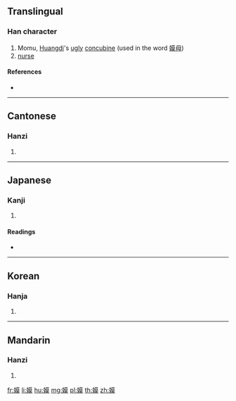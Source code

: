 {{character info/new}}
==Translingual==

===Han character===
{{Han char|rn=38|rad=女|as=11|sn=14|four=44434|canj=VTAK|ids=⿰女莫}}

# Momu, [[w:Yellow Emperor|Huangdi]]'s [[ugly]] [[concubine]] (used in the word [[嫫母]])
# [[nurse]]

====References====
* {{Han ref|kx=0270.160|dkj=06673|dj=0538.120|hdz=21071.050|uh=5AEB|ud=23275|bh=E172|bd=57714}}

----

==Cantonese==

===Hanzi===
{{yue-hanzi|jyut=|y=mou4}}

# {{defn|lang=yue|sort=女11}}

----

==Japanese==

===Kanji===
{{ja-kanji|grade=|rs=女11}}

# {{defn|lang=ja|sort=女11}}

====Readings====
* {{ja-readings|on=[[ぼ]] (bo), [[も]] (mo)|kun=[[しこめ]] (shikome)}}

----

==Korean==

===Hanja===
{{ko-hanja|hangeul=모|rv=mo|mr=mo}}

# {{defn|lang=ko|sort=女11}}

----

==Mandarin==

===Hanzi===
{{cmn-hanzi|pin=[[mó]] ([[mo2]])|wg=mo<sup>2</sup>}}

# {{defn|lang=cmn|sort=女11}}

[[fr:嫫]]
[[li:嫫]]
[[hu:嫫]]
[[mg:嫫]]
[[pl:嫫]]
[[th:嫫]]
[[zh:嫫]]